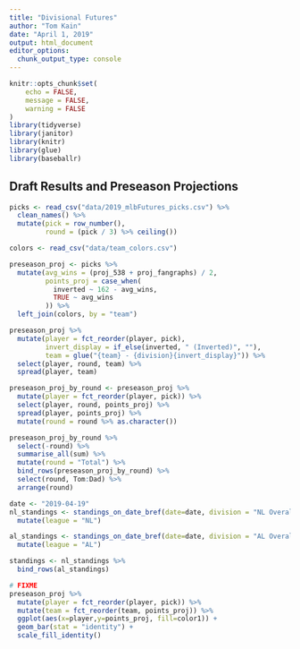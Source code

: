 ```yaml
---
title: "Divisional Futures"
author: "Tom Kain"
date: "April 1, 2019"
output: html_document
editor_options: 
  chunk_output_type: console
---
```


```r
knitr::opts_chunk$set(
	echo = FALSE,
	message = FALSE,
	warning = FALSE
)
library(tidyverse)
library(janitor)
library(knitr)
library(glue)
library(baseballr)
```
## Draft Results and Preseason Projections
```r
picks <- read_csv("data/2019_mlbFutures_picks.csv") %>% 
  clean_names() %>% 
  mutate(pick = row_number(),
         round = (pick / 3) %>% ceiling())

colors <- read_csv("data/team_colors.csv")
```
```r
preseason_proj <- picks %>%
  mutate(avg_wins = (proj_538 + proj_fangraphs) / 2,
         points_proj = case_when(
           inverted ~ 162 - avg_wins,
           TRUE ~ avg_wins
         )) %>% 
  left_join(colors, by = "team")
```
```r
preseason_proj %>% 
  mutate(player = fct_reorder(player, pick),
         invert_display = if_else(inverted, " (Inverted)", ""),
         team = glue("{team} - {division}{invert_display}")) %>% 
  select(player, round, team) %>% 
  spread(player, team) 

preseason_proj_by_round <- preseason_proj %>% 
  mutate(player = fct_reorder(player, pick)) %>% 
  select(player, round, points_proj) %>%
  spread(player, points_proj) %>% 
  mutate(round = round %>% as.character())

preseason_proj_by_round %>% 
  select(-round) %>% 
  summarise_all(sum) %>% 
  mutate(round = "Total") %>%
  bind_rows(preseason_proj_by_round) %>% 
  select(round, Tom:Dad) %>% 
  arrange(round) 

```

```r
date <- "2019-04-19"
nl_standings <- standings_on_date_bref(date=date, division = "NL Overall")[[1]] %>% 
  mutate(league = "NL")

al_standings <- standings_on_date_bref(date=date, division = "AL Overall")[[1]] %>% 
  mutate(league = "AL")

standings <- nl_standings %>% 
  bind_rows(al_standings)
```

```r
# FIXME
preseason_proj %>% 
  mutate(player = fct_reorder(player, pick)) %>% 
  mutate(team = fct_reorder(team, points_proj)) %>% 
  ggplot(aes(x=player,y=points_proj, fill=color1)) + 
  geom_bar(stat = "identity") +
  scale_fill_identity()
```